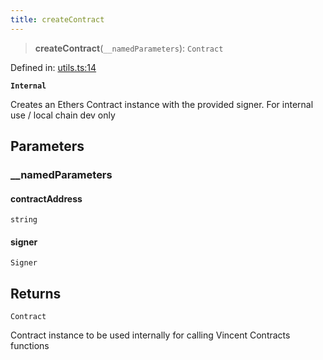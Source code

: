 ```yaml
---
title: createContract
---
```


> **createContract**(`__namedParameters`): `Contract`

Defined in: [utils.ts:14](https://github.com/LIT-Protocol/Vincent/blob/1ec4d670031700c70e1e2ba1640f87d4b5f07fe8/packages/libs/contracts-sdk/src/utils.ts#L14)

**`Internal`**

Creates an Ethers Contract instance with the provided signer. For internal use / local chain dev only

## Parameters

### \_\_namedParameters

#### contractAddress

`string`

#### signer

`Signer`

## Returns

`Contract`

Contract instance to be used internally for calling Vincent Contracts functions

